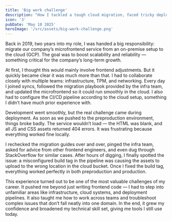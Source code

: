 ```yaml
---
title: 'Big work challenge'
description: "How I tackled a tough cloud migration, faced tricky deployment issues, and learned to go beyond just frontend work."
icon: '3'
pubDate: 'May 10 2025'
heroImage: '/src/assets/big-work-challenge.png'
---
```


Back in 2019, two years into my role, I was handed a big responsibility: migrate our company’s microfrontend service from an on-premise setup to the cloud (GCP). The goal was to boost scalability and reliability — something critical for the company’s long-term growth.

At first, I thought this would mainly involve frontend adjustments. But it quickly became clear it was much more than that. I had to collaborate closely with multiple teams: infrastructure, TPM, and networking. Every day I joined syncs, followed the migration playbook provided by the infra team, and updated the microfrontend so it could run smoothly in the cloud. I also had to configure the CI/CD pipeline according to the cloud setup, something I didn’t have much prior experience with.

Development went smoothly, but the real challenge came during deployment. As soon as we pushed to the preproduction environment, things broke badly. The service wouldn’t load — the HTML was blank, and all JS and CSS assets returned 404 errors. It was frustrating because everything worked fine locally.

I rechecked the migration guides over and over, pinged the infra team, asked for advice from other frontend engineers, and even dug through StackOverflow for similar cases. After hours of digging, I finally spotted the issue: a misconfigured build tag in the pipeline was causing the assets to upload to the wrong location in the cloud bucket. Once I fixed the build tag, everything worked perfectly in both preproduction and production.

This experience turned out to be one of the most valuable challenges of my career. It pushed me beyond just writing frontend code — I had to step into unfamiliar areas like infrastructure, cloud systems, and deployment pipelines. It also taught me how to work across teams and troubleshoot complex issues that don’t fall neatly into one domain. In the end, it grew my confidence and broadened my technical skill set, giving me tools I still use today.
